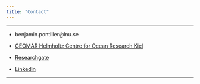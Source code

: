 ```yaml
---
title: "Contact"
---
```


---

- benjamin.pontiller@lnu.se</p>

- [GEOMAR Helmholtz Centre for Ocean Research Kiel](https://www.geomar.de/en/bpontiller)</p>

- [Researchgate](https://www.researchgate.net/profile/Benjamin_Pontiller)</p>

- [Linkedin](https://www.linkedin.com/in/benjamin-pontiller-11087b108/)</p>

---
